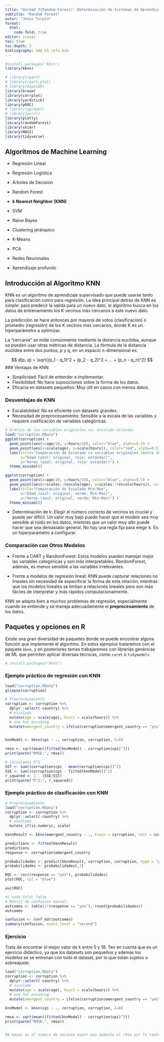 ---
title: "Unidad 3(Random Forest): Determinación de Sistemas de Aprendizaje automático"
subtitle: "Random Forest"
autor: "Jesús Turpín"
format:
  html:
    code-fold: true
editor: visual
toc: true
toc-depth: 3
bibliography: SAA_U3_refs.bib
---

```{r warning=FALSE, message=FALSE}
#install.packages('kknn')
library(kknn)

# library(rpart)
# library(rpart.plot)
# library(bayesQR)
library(broom)
library(corrplot)
library(yardstick)
library(pROC)
# library(ggrepel)
# library(purrr)
library(plotly)
library(randomForest)
library(skimr)
library(MASS)
library(tidyverse)
```

## Algoritmos de Machine Learning

-   Regresión Lineal

-   Regresión Logística

-   Árboles de Decisión

-   Random Forest

-   **k Nearest Neighbor (KNN)**

-   SVM

-   Naive Bayes

-   Clustering jerárquico

-   K-Means

-   PCA

-   Redes Neuronales

-   Aprendizaje profundo

## Introducción al Algoritmo KNN

KNN es un algoritmo de aprendizaje supervisado que puede usarse tanto para clasificación como para regresión. La idea principal detrás de KNN es simple: para predecir la salida para un nuevo dato, el algoritmo busca en los datos de entrenamiento los K vecinos más cercanos a este nuevo dato.

La predicción se hace entonces por mayoría de votos (clasificación) o promedio (regresión) de los K vecinos más cercanos, donde K es un hiperparámetro a optimizar.

La "cercanía" se mide comúnmente mediante la distancia euclídea, aunque se pueden usar otras métricas de distancia. La fórmula de la distancia euclídea entre dos puntos, p y q, en un espacio n-dimensional es:

$$ d(p, q) = \sqrt{(p_1 - q_1)^2 + (p_2 - q_2)^2 +  ... + (p_n - q_n)^2} $$ \### Ventajas de KNN

-   Simplicidad: Fácil de entender e implementar.
-   Flexibilidad: No hace suposiciones sobre la forma de los datos.
-   Eficacia en datasets pequeños: Muy útil en casos con menos datos.

### Desventajas de KNN

-   Escalabilidad: No es eficiente con datasets grandes.
-   Necesidad de preprocesamiento: Sensible a la escala de las variables y requiere codificación de variables categóricas.

```{r}
# Gráfico de las variables originales vs. escalado estándar
load("corruption.RData")
ggplot(corruption) +
  geom_point(aes(x=age/10, y=hours/10), color="blue", alpha=0.5) +
  geom_point(aes(x=scale(age), y=scale(hours)), color="red", alpha=0.5) +
  labs(title="Comparación de Escalado vs variables originales (entre 10)",
       x="Edad (azul: original, rojo: estándar)",
       y="Horas (azul: original, rojo: estándar)") +
  theme_minimal()
```

```{r}
ggplot(corruption) +
  geom_point(aes(x=age/10, y=hours/10), color="blue", alpha=0.5) +
  geom_point(aes(x=scales::rescale(age), y=scales::rescale(hours)), color="green", alpha=0.5) +
  labs(title="Comparación de Escalado Min-Max",
       x="Edad (azul: original, verde: Min-Max)",
       y="Horas (azul: original, verde: Min-Max)") +
  theme_minimal()

```

-   Determinación de k: Elegir el número correcto de vecinos es crucial y puede ser difícil. Un valor muy bajo puede hacer que el modelo sea muy sensible al ruido en los datos, mientras que un valor muy alto puede hacer que sea demasiado general. No hay una regla fija para elegir k. Es un hiperparámetro a configurar.

### Comparación con Otros Modelos

-   Frente a CART y RandomForest: Estos modelos pueden manejar mejor las variables categóricas y son más interpretables. RandomForest, además, es menos sensible a las variables irrelevantes.

-   Frente a modelos de regresión lineal: KNN puede capturar relaciones no lineales sin necesidad de especificar la forma de esta relación, mientras que los modelos lineales se limitan a relaciones lineales pero son más fáciles de interpretar y más rápidos computacionalmente.

KNN se adapta bien a muchos problemas de regresión, especialmente cuando se entiende y se maneja adecuadamente el **preprocesamiento** de los datos.

## Paquetes y opciones en R

Existe una gran diversidad de paquetes donde se puede encontrar alguna función que implemente el algoritmo. En estos ejemplos trataremos con el paquete `kknn`, y en posteriores temas trabajaremos con librerías genéricas de ML que permiten aplicar diversas técnicas, como `caret` o `tidymodels`

```{r}
# install.packages("kknn")
```

### Ejemplo práctico de regresión con KNN

```{r}
load("corruption.RData")
glimpse(corruption)
```

```{r}
# Preprocesamiento
corruption <- corruption %>%
  dplyr::select(-country) %>%
  # escalado
  mutate(age = scale(age), hours = scale(hours)) %>%
  # one hot encoding
  mutate(emergent_country = ifelse(corruption$emergent_country == "yes", 1, 0)) 
  
```

```{r}
knnModel <- kknn(cpi ~ ., corruption, corruption, k=9)
```

```{r}
rmse <- sqrt(mean((fitted(knnModel) - corruption$cpi)^2))
print(paste("RMSE:", rmse))
```

```{r}
# Calculamos R^2
SST <- sum((corruption$cpi - mean(corruption$cpi))^2)
SSE <- sum((corruption$cpi - fitted(knnModel))^2)
r_squared <- 1 - (SSE/SST)
print(paste("R^2:", r_squared))
```

### Ejemplo práctico de clasificación con KNN

```{r}
# Preprocesamiento
load("corruption.RData")
corruption <- corruption %>%
  dplyr::select(-country) %>%
  # escalado
  mutate_if(is.numeric, scale) 
```

```{r}
kknnResult <- kknn(emergent_country ~ ., train = corruption, test = corruption, k = 9, distance = 1, kernel = "optimal")
```

```{r}
predictions <- fitted(kknnResult)
predictions
response <- corruption$emergent_country
```

```{r}
probabilidades <- predict(kknnResult, corruption, corruption, type = "prob")
probabilidades <- probabilidades[,2]
```

```{r}
ROC <- roc((response == "yes"), probabilidades)
plot(ROC, col = "blue")
```

```{r}
auc(ROC)
```

```{r}
#| code-fold: false
# Matriz de confusión manual:
outcomes <- table(1*(response == "yes"), round(probabilidades))
outcomes
```

```{r}
confusion <- conf_mat(outcomes)
summary(confusion, event_level = "second")
```

### Ejercicio

Trata de encontrar el mejor valor de k entre 5 y 18. Ten en cuenta que es un ejercicio didáctico, ya que los datasets son pequeños y además los modelos se se entrenan con todo el dataset, por lo que están sujetos a sobreajuste.

```{r}
load("corruption.RData")
corruption <- corruption %>%
  dplyr::select(-country) %>%
  # escalado
  mutate(age = scale(age), hours = scale(hours)) %>%
  # one hot encoding
  mutate(emergent_country = ifelse(corruption$emergent_country == "yes", 1, 0)) 
  
knnModel <- kknn(cpi ~ ., corruption, corruption, k=8)

rmse <- sqrt(mean((fitted(knnModel) - corruption$cpi)^2))
print(paste("RMSE:", rmse))


#A mayor es el numero de vecinos mayor mas aumenta el rmse por lo tanto dado que k es el numero de vecinos a mas vecinos peor es la precision del modelo dado que aumenta. Hasta el 10 aumenta en un 0.03 aproximadamente y despues en 0.015.
```
